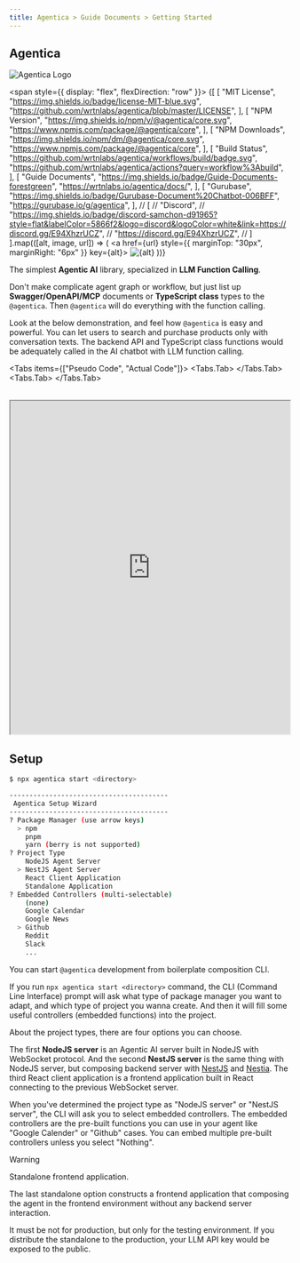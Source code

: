 ```yaml
---
title: Agentica > Guide Documents > Getting Started
---
```



## Agentica

![Agentica Logo](/logo.png)

<span style={{ display: "flex", flexDirection: "row" }}>
{[
  [
    "MIT License",
    "https://img.shields.io/badge/license-MIT-blue.svg",
    "https://github.com/wrtnlabs/agentica/blob/master/LICENSE",
  ],
  [
    "NPM Version",
    "https://img.shields.io/npm/v/@agentica/core.svg",
    "https://www.npmjs.com/package/@agentica/core",
  ],
  [
    "NPM Downloads",
    "https://img.shields.io/npm/dm/@agentica/core.svg",
    "https://www.npmjs.com/package/@agentica/core",
  ],
  [
    "Build Status",
    "https://github.com/wrtnlabs/agentica/workflows/build/badge.svg",
    "https://github.com/wrtnlabs/agentica/actions?query=workflow%3Abuild",
  ],
  [
    "Guide Documents",
    "https://img.shields.io/badge/Guide-Documents-forestgreen",
    "https://wrtnlabs.io/agentica/docs/",
  ],
  [
    "Gurubase",
    "https://img.shields.io/badge/Gurubase-Document%20Chatbot-006BFF",
    "https://gurubase.io/g/agentica",
  ],
  // [
  //   "Discord",
  //   "https://img.shields.io/badge/discord-samchon-d91965?style=flat&labelColor=5866f2&logo=discord&logoColor=white&link=https://discord.gg/E94XhzrUCZ",
  //   "https://discord.gg/E94XhzrUCZ",
  // ]
].map(([alt, image, url]) => (
  <a href={url} style={{ marginTop: "30px", marginRight: "6px" }} key={alt}>
      <img src={image} alt={alt} />
  </a>
))}
</span>

The simplest **Agentic AI** library, specialized in **LLM Function Calling**.

Don't make complicate agent graph or workflow, but just list up **Swagger/OpenAPI/MCP** documents or **TypeScript class** types to the `@agentica`. Then `@agentica` will do everything with the function calling.

Look at the below demonstration, and feel how `@agentica` is easy and powerful. You can let users to search and purchase products only with conversation texts. The backend API and TypeScript class functions would be adequately called in the AI chatbot with LLM function calling.

<Tabs items={["Pseudo Code", "Actual Code"]}>
  <Tabs.Tab>
    <AgenticaExamplePseudoSnippet />
  </Tabs.Tab>
  <Tabs.Tab>
    <AgenticaExampleActualSnippet />
  </Tabs.Tab>
</Tabs>

<br/>
<iframe src="https://www.youtube.com/embed/RAzYo02HTXA" 
        title="Shopping A.I. Chatbot built with Nestia" 
        width="100%" 
        height="600" 
        allow="accelerometer; autoplay; clipboard-write; encrypted-media; gyroscope; picture-in-picture; web-share" referrerPolicy="strict-origin-when-cross-origin" 
        allowFullScreen></iframe>




## Setup
```bash filename="Terminal"
$ npx agentica start <directory>

----------------------------------------
 Agentica Setup Wizard
----------------------------------------
? Package Manager (use arrow keys)
  > npm
    pnpm
    yarn (berry is not supported)
? Project Type
    NodeJS Agent Server
  > NestJS Agent Server
    React Client Application
    Standalone Application
? Embedded Controllers (multi-selectable)
    (none)
    Google Calendar
    Google News
  > Github
    Reddit
    Slack
    ...
```

You can start `@agentica` development from boilerplate composition CLI.

If you run `npx agentica start <directory>` command, the CLI (Command Line Interface) prompt will ask what type of package manager you want to adapt, and which type of project you wanna create. And then it will fill some useful controllers (embedded functions) into the project.

About the project types, there are four options you can choose. 

The first **NodeJS server** is an Agentic AI server built in NodeJS with WebSocket protocol. And the second **NestJS server** is the same thing with NodeJS server, but composing backend server with [NestJS](https://nestjs.com) and [Nestia](https://nestia.io). The third React client application is a frontend application built in React connecting to the previous WebSocket server.

When you've determined the project type as "NodeJS server" or "NestJS server", the CLI will ask you to select embedded controllers. The embedded controllers are the pre-built functions you can use in your agent like "Google Calender" or "Github" cases. You can embed multiple pre-built controllers unless you select "Nothing".

> [!WARNING]
>
> Standalone frontend application.
>
> The last standalone option constructs a frontend application that composing the agent in the frontend environment without any backend server interaction. 
>
> It must be not for production, but only for the testing environment. If you distribute the standalone to the production, your LLM API key would be exposed to the public.

